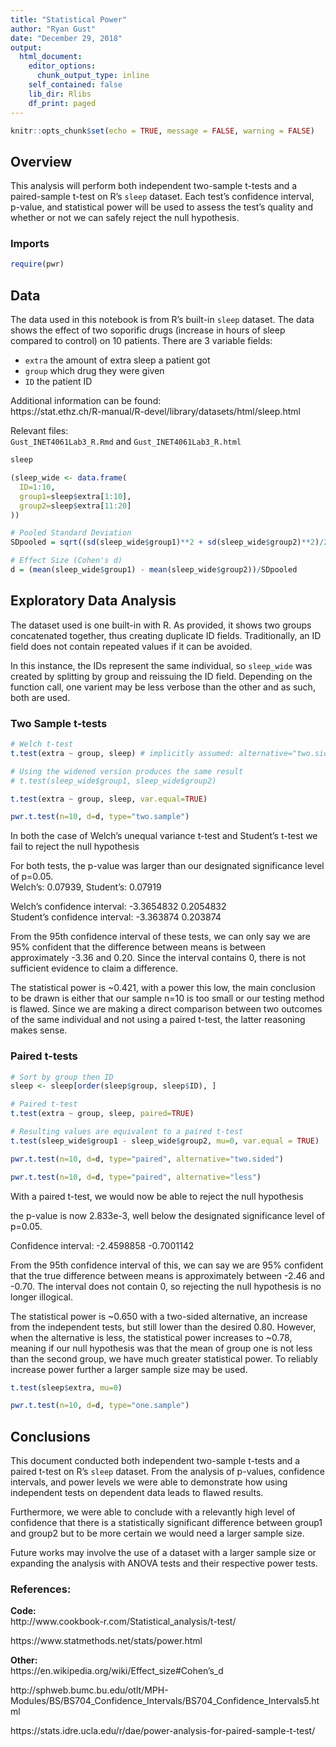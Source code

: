 ```yaml
---
title: "Statistical Power"
author: "Ryan Gust"
date: "December 29, 2018"
output:
  html_document:
    editor_options: 
      chunk_output_type: inline
    self_contained: false
    lib_dir: Rlibs
    df_print: paged
---
```


```r
knitr::opts_chunk$set(echo = TRUE, message = FALSE, warning = FALSE)
```

## Overview

This analysis will perform both independent two-sample t-tests and a paired-sample t-test on R's `sleep` dataset. Each test's confidence interval, p-value, and statistical power will be used to assess the test's quality and whether or not we can safely reject the null hypothesis.

### Imports

```r
require(pwr)
```

## Data

The data used in this notebook is from R's built-in `sleep` dataset. The data shows the effect of two soporific drugs (increase in hours of sleep compared to control) on 10 patients.
There are 3 variable fields: 

* `extra` the amount of extra sleep a patient got
* `group` which drug they were given
* `ID` the patient ID

Additional information can be found:<br>
https://stat.ethz.ch/R-manual/R-devel/library/datasets/html/sleep.html

Relevant files:<br>
`Gust_INET4061Lab3_R.Rmd` and `Gust_INET4061Lab3_R.html`
  
```r
sleep
```

```r
(sleep_wide <- data.frame(
  ID=1:10,
  group1=sleep$extra[1:10],
  group2=sleep$extra[11:20]
))
```

```r
# Pooled Standard Deviation 
SDpooled = sqrt((sd(sleep_wide$group1)**2 + sd(sleep_wide$group2)**2)/2)

# Effect Size (Cohen's d)
d = (mean(sleep_wide$group1) - mean(sleep_wide$group2))/SDpooled

```

## Exploratory Data Analysis

The dataset used is one built-in with R. As provided, it shows two groups concatenated together, thus creating duplicate ID fields. Traditionally, an ID field does not contain repeated values if it can be avoided. 

In this instance, the IDs represent the same individual, so `sleep_wide` was created by splitting by group and reissuing the ID field. Depending on the function call, one varient may be less verbose than the other and as such, both are used.

### Two Sample t-tests

```r
# Welch t-test
t.test(extra ~ group, sleep) # implicitly assumed: alternative="two.sided", var.equal=FALSE

# Using the widened version produces the same result
# t.test(sleep_wide$group1, sleep_wide$group2)
```

```r
t.test(extra ~ group, sleep, var.equal=TRUE)
```

```r
pwr.t.test(n=10, d=d, type="two.sample")
```

In both the case of Welch's unequal variance t-test and Student's t-test we fail to reject the null hypothesis

For both tests, the p-value was larger than our designated significance level of p=0.05. <br>
Welch's: 0.07939, Student's: 0.07919

Welch's confidence interval:   -3.3654832  0.2054832 <br>
Student's confidence interval: -3.363874  0.203874

From the 95th confidence interval of these tests, we can only say we are 95% confident that the difference between means is between approximately -3.36 and 0.20. Since the interval contains 0, there is not sufficient evidence to claim a difference. 

The statistical power is ~0.421, with a power this low, the main conclusion to be drawn is either that our sample n=10 is too small or our testing method is flawed. Since we are making a direct comparison between two outcomes of the same individual and not using a paired t-test, the latter reasoning makes sense.

### Paired t-tests 

```r
# Sort by group then ID
sleep <- sleep[order(sleep$group, sleep$ID), ]

# Paired t-test
t.test(extra ~ group, sleep, paired=TRUE)
```

```r
# Resulting values are equivalent to a paired t-test
t.test(sleep_wide$group1 - sleep_wide$group2, mu=0, var.equal = TRUE)
```

```r
pwr.t.test(n=10, d=d, type="paired", alternative="two.sided")
```

```r
pwr.t.test(n=10, d=d, type="paired", alternative="less")
```

With a paired t-test, we would now be able to reject the null hypothesis 

the p-value is now 2.833e-3, well below the designated significance level of p=0.05. <br>

Confidence interval: -2.4598858 -0.7001142 <br>

From the 95th confidence interval of this, we can say we are 95% confident that the true difference between means is approximately between -2.46 and -0.70. The interval does not contain 0, so rejecting the null hypothesis is no longer illogical. 

The statistical power is ~0.650 with a two-sided alternative, an increase from the independent tests, but still lower than the desired 0.80. However, when the alternative is less, the statistical power increases to ~0.78, meaning if our null hypothesis was that the mean of group one is not less than the second group, we have much greater statistical power. To reliably increase power further a larger sample size may be used.


```r
t.test(sleep$extra, mu=0)
```

```r
pwr.t.test(n=10, d=d, type="one.sample")
```

## Conclusions

This document conducted both independent two-sample t-tests and a paired t-test on R's `sleep` dataset. From the analysis of p-values, confidence intervals, and power levels we were able to demonstrate how using independent tests on dependent data leads to flawed results.

Furthermore, we were able to conclude with a relevantly high level of confidence that there is a statistically significant difference between group1 and group2 but to be more certain we would need a larger sample size.

Future works may involve the use of a dataset with a larger sample size or expanding the analysis with ANOVA tests and their respective power tests.

### References:

**Code:** <br>
http://www.cookbook-r.com/Statistical_analysis/t-test/

https://www.statmethods.net/stats/power.html

**Other:** <br>
https://en.wikipedia.org/wiki/Effect_size#Cohen's_d

http://sphweb.bumc.bu.edu/otlt/MPH-Modules/BS/BS704_Confidence_Intervals/BS704_Confidence_Intervals5.html

https://stats.idre.ucla.edu/r/dae/power-analysis-for-paired-sample-t-test/